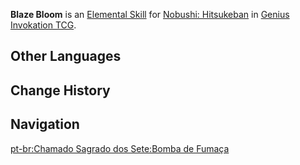 {{Genius Invokation TCG Skill Infobox
|image      = Blaze Bloom Character Card Skill.png
|type       = Elemental Skill
|character  = Nobushi: Hitsukeban
|element    = Pyro
|matching   = 3
|effect     = Deals 3 {{Color|Pyro DMG}}, switches your character to the next character.
|order      = 2
}}
'''Blaze Bloom''' is an [[Character Card Elemental Skill|Elemental Skill]] for [[Nobushi: Hitsukeban (Character Card)|Nobushi: Hitsukeban]] in [[Genius Invokation TCG]].

==Other Languages==
{{Other Languages
|en      = Blaze Bloom
|zhs     = 焰硝花火
|zhs_rm  = Yànxiāo Huāhuǒ
|zht     = 焰硝花火
|zht_rm  = Yànxiāo Huāhuǒ
|zh_tl   = 
|ja      = 焔硝花火
|ja_rm   = Enshou Hanabi
|ja_tl   = Gunpowder Fireworks
|ko      = 염초의 불꽃
|ko_rm   = Yeomcho-ui Bulkkot
|ko_tl   = Flame of Niter
|es      = Floración incandescente
|es_tl   = Incandescent Bloom
|fr      = Floraison flamboyante
|fr_tl   = Flaming Flowering
|ru      = Дымная хлопушка
|ru_tl   = Smoke Popper
|th      = Blaze Bloom
|vi      = Đốm Lửa Bung Tỏa
|vi_tl   = 
|de      = Flamme und Rauch
|de_tl   = Flame and Smoke
|id      = Blaze Bloom
|pt      = Bomba de Fumaça
|pt_tl   = 
|tr      = Alev Çiçeği
|tr_tl   = Flame Flower
|it      = Scoppio pirico
|it_tl   = Pyric Burst
}}

==Change History==
{{Change History|3.3}}

==Navigation==
{{Genius Invokation TCG Skill Navbox|Nobushi: Hitsukeban}}
[[pt-br:Chamado Sagrado dos Sete:Bomba de Fumaça]]